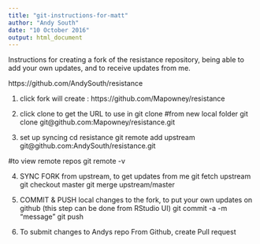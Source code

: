 ```yaml
---
title: "git-instructions-for-matt"
author: "Andy South"
date: "10 October 2016"
output: html_document
---
```


Instructions for creating a fork of the resistance repository, being able to add your own updates, and to receive updates from me.

https://github.com/AndySouth/resistance

1) click fork
will create : https://github.com/Mapowney/resistance

2) click clone to get the URL to use in git clone
#from new local folder 
git clone git@github.com:Mapowney/resistance.git

3) set up syncing
cd resistance
git remote add upstream git@github.com:AndySouth/resistance.git

#to view remote repos
git remote -v

4) SYNC FORK from upstream, to get updates from me
git fetch upstream
git checkout master
git merge upstream/master

5) COMMIT & PUSH local changes to the fork, to put your own updates on github
(this step can be done from RStudio UI)
git commit -a -m "message" 
git push

6) To submit changes to Andys repo
From Github, create Pull request
